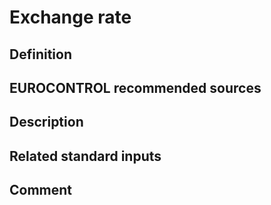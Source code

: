 # Exchange rate

## Definition

## EUROCONTROL recommended sources

## Description

## Related standard inputs

## Comment

